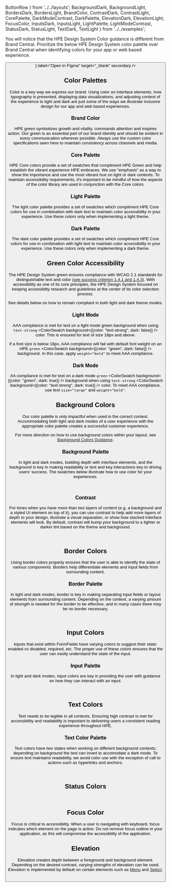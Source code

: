 
  ButtonRow
} from '../../layouts';
  BackgroundDark,
  BackgroundLight,
  BordersDark,
  BordersLight,
  BrandColor, 
  ContrastDark,
  ContrastLight,
  CorePalette, 
  DarkModeContrast,
  DarkPalette,
  ElevationDark,
  ElevationLight,
  FocusColor,
  InputsDark,
  InputsLight,
  LightPalette,
  LightModeContrast,
  StatusDark,
  StatusLight,
  TextDark,
  TextLight
} from '../../examples';

You will notice that the HPE Design System Color guidance is
different from Brand Central. Prioritize the below HPE Design
System color palette over Brand Central when identifying colors
for your app or web based experience.

<ButtonRow>
  <Button
    href="https://www.figma.com/file/eZYR3dtWdb9U90QvJ7p3T9/hpe-design-system-library-color"
    icon={<Figma color="plain" />}
    label="Open in Figma"
    target="_blank"
    secondary
  />
</ButtonRow>

## Color Palettes

Color is a key way we express our brand. Using color on
interface elements, how typography is presented, displaying data
visualizations, and adjusting context of the experience to light
and dark are just some of the ways we illustrate inclusive
design for our app and web based experiences.

### Brand Color
            
HPE green symbolizes growth and vitality, commands attention and
inspires action. Our green is an essential part of our brand
identity and should be evident in every communication wherever
possible. Always use the custom color specifications seen here
to maintain consistency across channels and media.

<BrandColor />

### Core Palette

HPE Core colors provide a set of swatches that compliment HPE
Green and help establish the vibrant experience HPE embraces. We
use "emphasis" as a way to show the importance and use the most
vibrant hue on light or dark contexts. To maintain accessibility
requirements, it's important to be mindful of how the aspects of
the color library are used in conjunction with the Core colors.

<CorePalette />

### Light Palette
              
The light color palette provides a set of swatches which
compliment HPE Core colors for use in combination with dark text
to maintain color accessibility in your experience. Use these
colors only when implementing a light theme.

<LightPalette />

### Dark Palette

The dark color palette provides a set of swatches which
compliment HPE Core colors for use in combination with light
text to maintain color accessibility in your experience. Use
these colors only when implementing a dark theme.

<DarkPalette />

## Green Color Accessibility
              
The HPE Design System green <ColorSwatch background="green" /> ensures compliance with WCAG 2.1
standards for distinguishable text and color ([see success criterion 1.4.1 and 1.4.3](https://www.w3.org/TR/WCAG21/#distinguishable)). 
With accessibility as one of its core principles, the HPE
Design System focused on keeping accessibilty research and
guidelines at the center of its color selection process.

See details below on how to remain compliant in both light and
dark theme modes.
              
### Light Mode
              
AAA compliance is met for text on a light mode green background
when using `text-strong` <ColorSwatch background={{color: "text-strong", dark: false}} /> color. This is ensured for text of size
18px and above.

If a font size is below 18px, AAA compliance will fail with
default font weight on an HPE `green` <ColorSwatch background={{color: "green", dark: false}} /> background. In this case,
apply `weight="bold"` to meet AAA compliance.

<LightModeContrast />

### Dark Mode

AA compliance is met for text on a dark mode `green` <ColorSwatch background={{color: "green", dark: true}} /> background
when using `text-strong` <ColorSwatch background={{color: "text-strong", dark: true}} /> color. To meet AAA compliance, use text
`size="large"` and `weight="bold"`.

<DarkModeContrast />

## Background Colors
              
Our color palette is only impactful when used in the correct
context. Accommodating both light and dark modes of a user
experience with the appropriate color palette creates a
successful customer experience.

For more direction on how to use background colors within your
layout, see [Background Colors Guidance](/foundation/background-colors-guidance).

### Background Palette
      
In light and dark modes, building depth with interface elements,
and the background is key in making readability or text and key
interactions key to driving users' success. The swatches below
illustrate how to use color for your experiences.

<BackgroundLight />  
<br />
<BackgroundDark />

### Contrast

For times when you have more than two layers of content (e.g. a
background and a styled UI element on top of it), you can use
contrast to help add more layers of depth to your design,
illustrate a visual separation, or show how stacked interface
elements will look. By default, contrast will bump your
background to a lighter or darker tint based on the theme and
background.

<ContrastLight />
<br />
<ContrastDark />

## Border Colors

Using border colors properly ensures that the user is able to
identify the state of various components. Borders help
differentiate elements and input fields from surrounding
content.
                          
### Border Palette

In light and dark modes, border is key in making separating
input fields or layout elements from surrounding content.
Depending on the context, a varying amount of strength is needed
for the border to be effective, and in many cases there may be
no border necessary.

<BordersLight />
<br/>
<BordersDark />

## Input Colors
              
Inputs that exist within FormFields have varying colors to
suggest their state: enabled vs disabled, required, etc. The
proper use of these colors ensures that the user can easily
understand the state of the input.

### Input Palette
              
In light and dark modes, input colors are key in providing the
user with guidance on how they can interact with an input.

<InputsLight />
<br />
<InputsDark />

## Text Colors
              
Text needs to be legible in all contexts. Ensuring high contrast
is met for accessibility and readability is important to
delivering users a consistent reading experience throughout HPE.


### Text Color Palette
  
Text colors have two states when working on different background
contexts; depending on background the text can invert to
accomodate a dark mode. To ensure text maintains readability, we
avoid color use with the exception of call to actions such as
hyperlinks and anchors.

<TextLight />
<br />
<TextDark />

## Status Colors

<StatusLight />
<br />
<StatusDark />

## Focus Color

Focus is critical to accessibility. When a user is navigating
with keyboard, focus indicates which element on the page is
active. Do not remove focus outline in your application, as this
will compromise the accessibility of the application.

<FocusColor />

## Elevation
            
Elevation creates depth between a foreground and background
element. Depending on the desired contrast, varying strengths of
elevation can be used. Elevation is implemented by default on
certain elements such as 
[Menu](/components/menu) and [Select](/components/select).

<ElevationLight />
<br />
<ElevationDark />